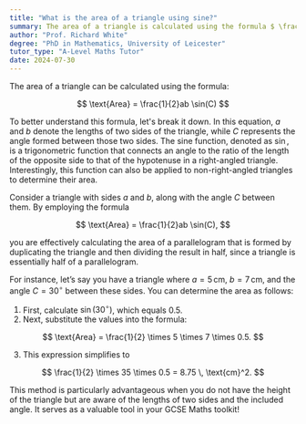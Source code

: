 ```yaml
---
title: "What is the area of a triangle using sine?"
summary: The area of a triangle is calculated using the formula $ \frac{1}{2}ab \sin(C) $, where $ a $ and $ b $ are side lengths and $ C $ is the included angle.
author: "Prof. Richard White"
degree: "PhD in Mathematics, University of Leicester"
tutor_type: "A-Level Maths Tutor"
date: 2024-07-30
---
```


The area of a triangle can be calculated using the formula:

$$
\text{Area} = \frac{1}{2}ab \sin(C)
$$

To better understand this formula, let's break it down. In this equation, $a$ and $b$ denote the lengths of two sides of the triangle, while $C$ represents the angle formed between those two sides. The sine function, denoted as $\sin$, is a trigonometric function that connects an angle to the ratio of the length of the opposite side to that of the hypotenuse in a right-angled triangle. Interestingly, this function can also be applied to non-right-angled triangles to determine their area.

Consider a triangle with sides $a$ and $b$, along with the angle $C$ between them. By employing the formula 

$$
\text{Area} = \frac{1}{2}ab \sin(C),
$$

you are effectively calculating the area of a parallelogram that is formed by duplicating the triangle and then dividing the result in half, since a triangle is essentially half of a parallelogram.

For instance, let’s say you have a triangle where $a = 5 \, \text{cm}$, $b = 7 \, \text{cm}$, and the angle $C = 30^\circ$ between these sides. You can determine the area as follows:

1. First, calculate $\sin(30^\circ)$, which equals $0.5$.
2. Next, substitute the values into the formula: 

$$
\text{Area} = \frac{1}{2} \times 5 \times 7 \times 0.5.
$$

3. This expression simplifies to 

$$
\frac{1}{2} \times 35 \times 0.5 = 8.75 \, \text{cm}^2.
$$

This method is particularly advantageous when you do not have the height of the triangle but are aware of the lengths of two sides and the included angle. It serves as a valuable tool in your GCSE Maths toolkit!
    